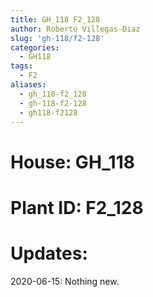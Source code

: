 ```yaml
---
title: GH_118 F2_128
author: Roberto Villegas-Diaz
slug: 'gh-118/f2-128'
categories:
  - GH118
tags:
  - F2
aliases:
  - gh_118-f2_128
  - gh-118-f2-128
  - gh118-f2128
---
```


# **House**: GH_118
# **Plant ID**: F2_128
# **Updates**: 
2020-06-15: Nothing new.
